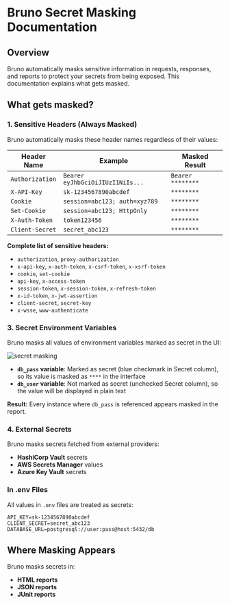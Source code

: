 # Bruno Secret Masking Documentation

## Overview

Bruno automatically masks sensitive information in requests, responses, and reports to protect your secrets from being exposed. This documentation explains what gets masked.

## What gets masked?

### 1. Sensitive Headers (Always Masked)

Bruno automatically masks these header names regardless of their values:

| Header Name | Example | Masked Result |
|-------------|---------|---------------|
| `Authorization` | `Bearer eyJhbGciOiJIUzI1NiIs...` | `Bearer ********` |
| `X-API-Key` | `sk-1234567890abcdef` | `********` |
| `Cookie` | `session=abc123; auth=xyz789` | `********` |
| `Set-Cookie` | `session=abc123; HttpOnly` | `********` |
| `X-Auth-Token` | `token123456` | `********` |
| `Client-Secret` | `secret_abc123` | `********` |

**Complete list of sensitive headers:**
- `authorization`, `proxy-authorization`
- `x-api-key`, `x-auth-token`, `x-csrf-token`, `x-xsrf-token`
- `cookie`, `set-cookie`
- `api-key`, `x-access-token`
- `session-token`, `x-session-token`, `x-refresh-token`
- `x-id-token`, `x-jwt-assertion`
- `client-secret`, `secret-key`
- `x-wsse`, `www-authenticate`

### 3. Secret Environment Variables

Bruno masks all values of environment variables marked as secret in the UI:

![secret masking](/screenshots/secret-masking/secret-masking.png)


- **`db_pass` variable**: Marked as secret (blue checkmark in Secret column), so its value is masked as `****` in the interface
- **`db_user` variable**: Not marked as secret (unchecked Secret column), so the value will be displayed in plain text


**Result:** Every instance where `db_pass` is referenced appears masked in the report.

### 4. External Secrets

Bruno masks secrets fetched from external providers:

- **HashiCorp Vault** secrets
- **AWS Secrets Manager** values
- **Azure Key Vault** secrets

### In .env Files

All values in `.env` files are treated as secrets:

```env
API_KEY=sk-1234567890abcdef
CLIENT_SECRET=secret_abc123
DATABASE_URL=postgresql://user:pass@host:5432/db
```

## Where Masking Appears

Bruno masks secrets in:

- **HTML reports**
- **JSON reports**
- **JUnit reports**
